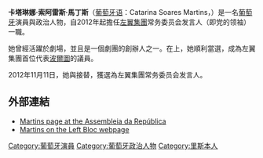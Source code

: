 '''卡塔琳娜·索阿雷斯·馬丁斯'''（[[葡萄牙语|葡萄牙语]]：Catarina Soares Martins，{{bd|1973年|9月7日|catIdx=Martins, Catarina}}）是一名[[葡萄牙|葡萄牙]]演員與政治人物，自2012年起擔任[[左翼集團|左翼集團]]常务委员会发言人（即党的领袖）一職。

她曾經活躍於劇場，並且是一個劇團的創辦人之一。在{{link-en|2009年葡萄牙立法選舉|Portuguese parliamentary election, 2009}}上，她順利當選，成為左翼集團首位代表[[波爾圖|波爾圖]]的議員。

2012年11月11日，她與{{link-pt|若昂·塞梅多|João Semedo}}接替{{link-en|弗朗西斯科·洛索|Francisco Louçã}}，獲選為左翼集團常务委员会发言人。

== 外部連結 ==
* [http://www.parlamento.pt/DeputadoGP/Paginas/Biografia.aspx?BID=4161 Martins page at the Assembleia da República]{{Wayback|url=http://www.parlamento.pt/DeputadoGP/Paginas/Biografia.aspx?BID=4161 |date=20140904032226 }} {{pt icon}}
* [http://beparlamento.net/deputado/catarina-martins Martins on the Left Bloc webpage] {{Wayback|url=http://beparlamento.net/deputado/catarina-martins |date=20210126113718 }} {{pt icon}}

{{DEFAULTSORT:Martins, Catarina}}
[[Category:葡萄牙演員|Category:葡萄牙演員]]
[[Category:葡萄牙政治人物|Category:葡萄牙政治人物]]
[[Category:里斯本人|Category:里斯本人]]